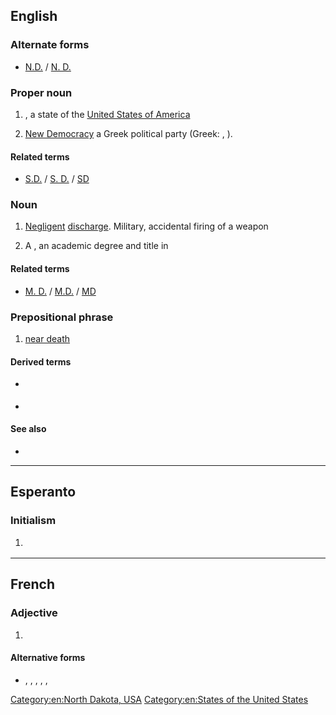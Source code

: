 {{also|nd|Nd|-nd|nd-|n.d.|N.D.|Appendix:Variations of "nd"}}
==English==

===Alternate forms===
* [[N.D.]] / [[N. D.]]

===Proper noun===
{{en-proper noun}}

# {{abbreviation of|lang=en|North Dakota}}, a state of the [[United States of America]]
# {{lb|en|politics}} [[New Democracy]] a Greek political party (Greek: {{m|el|Νέα Δημοκρατία}}, {{m|el|ΝΔ}}).

====Related terms====
* {{sense|[[Dakota]]}} [[S.D.]] / [[S. D.]] / [[SD]] {{gloss|[[South Dakota]]}}

===Noun===
{{en-noun}}

# [[negligent|Negligent]] [[discharge]]. Military, accidental firing of a weapon
# {{initialism of|lang=en|[[naturopathic]] [[doctor]]}} A {{w|lang=en|Doctor of Naturopathic Medicine}}, an academic degree and title in {{w|lang=en|naturopathic medicine}}

====Related terms====
* {{sense|[[naturopahtic doctor]]}} [[M. D.]] / [[M.D.]] / [[MD]] {{gloss|[[medical doctor]]}} {{qualifier|Doctor of Medicine}}

===Prepositional phrase===
{{head|en|prepositional phrase}}

# [[near death]]

====Derived terms====
* {{l|en|NDE}} {{gloss|near death experience}}
* {{l|en|NDer}} {{gloss|veteran of a near death experience}}

====See also====
* {{pedia|lang=en|Near death experience}}

[[Category:en:North Dakota, USA]]
[[Category:en:States of the United States]]

----

==Esperanto==

===Initialism===
{{head|eo|initialism}}

# {{lb|eo|Internet slang|texting}} {{initialism of|ne dankinde||[[you're welcome]]|lang=eo}}

----

==French==

===Adjective===
{{fr-adj|mf}}

# {{l|en|N/A|gloss={{m|en|[[not]] [[available]]}}}} {{abbreviation of|lang=en|non-disponible}}

====Alternative forms====
* {{sense|non-disponible}} {{l|fr|N.D.}}, {{l|fr|N. D.}}, {{l|fr|N/D}}, {{l|fr|n.d.}}, {{l|fr|n. d.}}, {{l|fr|n/d}}